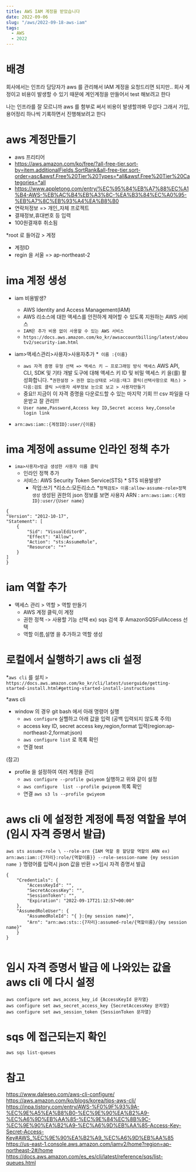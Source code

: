 ```yaml
---
title: AWS IAM 계정을 받았습니다
date: 2022-09-06
slug: "/aws/2022-09-18-aws-iam"
tags:
  - AWS
  - 2022
---
```


# 배경
회사에서는 인프라 담당자가 aws 를 관리해서 IAM 계정을 요청드리면 되지만..
회사 계정이고 비용이 발생할 수 있기 때문에
계인계정을 만들어서 test 해보려고 한다

나는 인프라를 잘 모르니까 aws 를 함부로 써서 비용이 발생할까봐 무섭다
그래서 가입,용어정리 하나씩 기록하면서 진행해보려고 한다


# aws 계정만들기

* aws 프리티어
* https://aws.amazon.com/ko/free/?all-free-tier.sort-by=item.additionalFields.SortRank&all-free-tier.sort-order=asc&awsf.Free%20Tier%20Types=*all&awsf.Free%20Tier%20Categories=*all
* https://www.appletong.com/entry/%EC%95%84%EB%A7%88%EC%A1%B4-AWS-%EB%AC%B4%EB%A3%8C-%EA%B3%84%EC%A0%95-%EB%A7%8C%EB%93%A4%EA%B8%B0
* 연락처정보 => 개인_자체 프로젝트
* 결재정보,휴대번호 등 입력
* 100원결재후 취소됨

*root 로 들어감 > 계정
* 계정ID
* regin 을 서울 => ap-northeast-2


# ima 계정 생성

* iam 비용발생?
    * AWS Identity and Access Management(IAM)
    * AWS 리소스에 대한 액세스를 안전하게 제어할 수 있도록 지원하는 AWS 서비스
    * `IAM은 추가 비용 없이 사용할 수 있는 AWS 서비스`
    * `https://docs.aws.amazon.com/ko_kr/awsaccountbilling/latest/aboutv2/security-iam.html`

* iam>액세스관리>사용자>사용자추가
    *` 이름 :{이름}`
    * `aws 자격 증명 유형 선택 => 액세스 키 – 프로그래밍 방식 액세스`
        AWS API, CLI, SDK 및 기타 개발 도구에 대해 액세스 키 ID 및 비밀 액세스 키 을(를) 활성화합니다.
    *`권한설정 > 권한 없는상태로 >다음:태그 클릭(선택사항으로 패스) >다음:검토 클릭 >사용자 세부정보 눈으로 보고 > 사용자만들기`
    * 중요!! 지금이 이 자격 증명을 다운로드할 수 있는 마지막 기회 !!!
    csv 파일을 다운받고 잘 관리!!!
    * `User name,Password,Access key ID,Secret access key,Console login link`

* `arn:aws:iam::{계정ID}:user/{이름}`


# ima 계정에 assume 인라인 정책 추가
* `ima>사용자>방금 생성한 사용자 이름 클릭`
    * 인라인 정책 추가
    * 서비스: AWS Security Token Service(STS)
			* STS 비용발생?
		* 작업:쓰기
    *리소스:모든리소스
    *`정책검토> 이름:allow-assume-role>정책생성`
    생성된 권한의 json 정보를 보면
    사용자 ARN : `arn:aws:iam::{계정ID}:user/{User name}`

```
{
"Version": "2012-10-17",
"Statement": [
    {
        "Sid": "VisualEditor0",
        "Effect": "Allow",
        "Action": "sts:AssumeRole",
        "Resource": "*"
    }
]
}
```
# iam 역할 추가
* 액세스 관리 > 역할 > 역할 만들기
    * AWS 계정 클릭,이 계정
    * 권한 정책 ->  사용할 기능 선택 ex) sqs 검색 후 AmazonSQSFullAccess 선택
    * 역할 이름,설명 을 추가하고 역할 생성

# 로컬에서 실행하기 aws cli 설정

*`aws cli` 를 설치
`> https://docs.aws.amazon.com/ko_kr/cli/latest/userguide/getting-started-install.html#getting-started-install-instructions`

*aws cli
* window 의 경우 git bash 에서 아래 명령어 실행
  * `aws configure` 실핼하고 아래 값을 입력 (공백 입력되지 않도록 주의)
  * access key ID, secret access key,region,format 입력(region:ap-northeast-2,format:json)
  * `aws configure list`  로 목록 확인
  * 연결 test

(참고)
* profile 을 설정하여 여러 계정을 관리
  *   `aws configure --profile gwiyeom` 실행하고 위와 같이 설정
  *   `aws configure  list --profile gwiyeom` 목록 확인
  * 연결 `aws s3 ls --profile gwiyeom`

# aws cli 에 설정한 계정에 특정 역할을 부여 (임시 자격 증명서 발급)

`aws sts assume-role \
--role-arn {IAM 역할 중 할당할 역할의 ARN ex) arn:aws:iam::{7자리}:role/{역할이름}}
--role-session-name {my session name }`
명령어를 입력시 json 값을 반환
=>임시 자격 증명서 발급
```
{
    "Credentials": {
        "AccessKeyId": "",
        "SecretAccessKey": "",
        "SessionToken": "",
        "Expiration": "2022-09-17T21:12:57+00:00"
    },
    "AssumedRoleUser": {
        "AssumedRoleId": "{ }:{my session name}",
        "Arn": "arn:aws:sts::{7자리}:assumed-role/{역할이름}/{my session name}"
    }
}


```

# 임시 자격 증명서 발급 에 나와있는 값을 aws cli 에 다시 설정
```
aws configure set aws_access_key_id {AccessKeyId 문자열}
aws configure set aws_secret_access_key {SecretAccessKey 문자열}
aws configure set aws_session_token {SessionToken 문자열}
```

# sqs 에 접근되는지 확인

`aws sqs list-queues`


# 참고

https://www.daleseo.com/aws-cli-configure/
https://aws.amazon.com/ko/blogs/korea/tips-aws-cli/
https://inpa.tistory.com/entry/AWS-%F0%9F%93%9A-%EC%9E%A5%EA%B8%B0-%EC%9E%90%EA%B2%A9-%EC%A6%9D%EB%AA%85-%EC%9E%84%EC%8B%9C-%EC%9E%90%EA%B2%A9-%EC%A6%9D%EB%AA%85-Access-Key-Secret-Access-Key#AWS_%EC%9E%90%EA%B2%A9_%EC%A6%9D%EB%AA%85
https://us-east-1.console.aws.amazon.com/iamv2/home?region=ap-northeast-2#/home
https://docs.aws.amazon.com/es_es/cli/latest/reference/sqs/list-queues.html